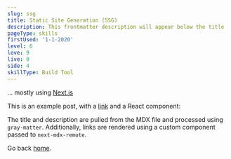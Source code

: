 ```yaml
---
slug: ssg
title: Static Site Generation (SSG)
description: This frontmatter description will appear below the title
pageType: skills
firstUsed: '1-1-2020'
level: 6
love: 9
live: 0
side: 4
skillType: Build Tool
---
```


... mostly using [Next.js](/skills/next)

This is an example post, with a [link](https://nextjs.org) and a React component:

The title and description are pulled from the MDX file and processed using `gray-matter`. Additionally, links are rendered using a custom component passed to `next-mdx-remote`.

Go back [home](/).
